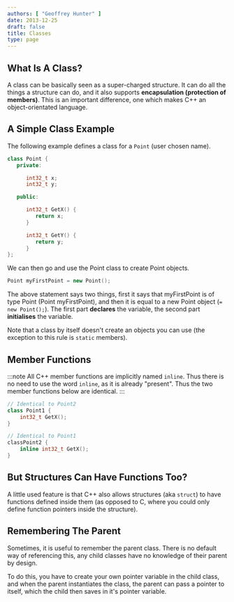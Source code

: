 ```yaml
---
authors: [ "Geoffrey Hunter" ]
date: 2013-12-25
draft: false
title: Classes
type: page
---
```


## What Is A Class?

A class can be basically seen as a super-charged structure. It can do all the things a structure can do, and it also supports **encapsulation (protection of members)**. This is an important difference, one which makes C++ an object-orientated language.

## A Simple Class Example

The following example defines a class for a `Point` (user chosen name).

```c++
class Point {
   private:

      int32_t x;
      int32_t y;

   public:

      int32_t GetX() {
         return x;
      }

      int32_t GetY() {
         return y;
      }
};
```

We can then go and use the Point class to create Point objects.

```c++
Point myFirstPoint = new Point();
```

The above statement says two things, first it says that myFirstPoint is of type Point (Point myFirstPoint), and then it is equal to a new Point object (`= new Point();`). The first part **declares** the variable, the second part **initialises** the variable.

Note that a class by itself doesn't create an objects you can use (the exception to this rule is `static` members).

## Member Functions

:::note
All C++ member functions are implicitly named `inline`. Thus there is no need to use the word `inline`, as it is already "present". Thus the two member functions below are identical.
:::
    
```c++
// Identical to Point2
class Point1 {
    int32_t GetX();
}

// Identical to Point1
classPoint2 {
    inline int32_t GetX();
}
```

## But Structures Can Have Functions Too?

A little used feature is that C++ also allows structures (aka `struct`) to have functions defined inside them (as opposed to C, where you could only define function pointers inside the structure).

## Remembering The Parent

Sometimes, it is useful to remember the parent class. There is no default way of referencing this, any child classes have no knowledge of their parent by design.

To do this, you have to create your own pointer variable in the child class, and when the parent instantiates the class, the parent can pass a pointer to itself, which the child then saves in it's pointer variable.
